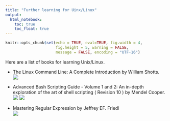 ---
title: "Further learning for Uinx/Linux"
output: 
  html_notebook:
    toc: true
    toc_float: true
---

```{r include = FALSE}
knitr::opts_chunk$set(echo = TRUE, eval=TRUE, fig.width = 4, 
                      fig.height = 5, warning = FALSE, 
                      message = FALSE, encoding = "UTF-16")
```

Here are a list of books for learning Unix/Linux.  

* The Linux Command Line: A Complete Introduction by William Shotts.  
![](image/Unix reference book.png)



* Advanced Bash Scripting Guide - Volume 1 and 2: An in-depth exploration of the art of shell scripting ( Revision 10 )  by Mendel Cooper.  
![](image/Advanced shell scripting vol1.png)
![](image/Advanced shell scripting vol2.png)

* Mastering Regular Expression by Jeffrey EF. Friedl  
![](image/Mastering regular expression.png)  

